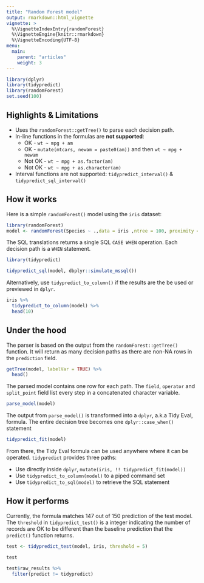 ```yaml
---
title: "Random Forest model"
output: rmarkdown::html_vignette
vignette: >
  %\VignetteIndexEntry{randomForest}
  %\VignetteEngine{knitr::rmarkdown}
  %\VignetteEncoding{UTF-8}
menu:
  main:
    parent: "articles"
    weight: 3
---
```


```r
library(dplyr)
library(tidypredict)
library(randomForest)
set.seed(100)
```

## Highlights & Limitations

- Uses the `randomForest::getTree()` to parse each decision path.
- In-line functions in the formulas are **not supported**:  
     - OK - `wt ~ mpg + am` 
     - OK - `mutate(mtcars, newam = paste0(am))` and then `wt ~ mpg + newam`
     - Not OK - `wt ~ mpg + as.factor(am)`
     - Not OK - `wt ~ mpg + as.character(am)`
- Interval functions are not supported: `tidypredict_interval()` & `tidypredict_sql_interval()`
   

## How it works

Here is a simple `randomForest()` model using the `iris` dataset:
```r
library(randomForest)
model <- randomForest(Species ~ .,data = iris ,ntree = 100, proximity = TRUE)
```

The SQL translations returns a single SQL `CASE WHEN` operation.  Each decision path is a `WHEN` statement.
```r
library(tidypredict)

tidypredict_sql(model, dbplyr::simulate_mssql())
```

Alternatively, use `tidypredict_to_column()` if the results are the be used or previewed in `dplyr`.

```r
iris %>%
  tidypredict_to_column(model) %>%
  head(10)
```

## Under the hood

The parser is based on the output from the `randomForest::getTree()` function.  It will return as many decision paths as there are non-NA rows in the `prediction` field.
```r
getTree(model, labelVar = TRUE) %>%
  head()
```

The parsed model contains one row for each path.  The `field`, `operator` and `split_point` field list every step in a concatenated character variable.
```r
parse_model(model)
```

The output from `parse_model()` is transformed into a `dplyr`, a.k.a Tidy Eval, formula.  The entire decision tree becomes one `dplyr::case_when()` statement
```r
tidypredict_fit(model)
```

From there, the Tidy Eval formula can be used anywhere where it can be operated. `tidypredict` provides three paths:

  - Use directly inside `dplyr`,  `mutate(iris, !! tidypredict_fit(model))`
  - Use `tidypredict_to_column(model)` to a piped command set
  - Use `tidypredict_to_sql(model)` to retrieve the SQL statement

## How it performs

Currently, the formula matches 147 out of 150 prediction of the test model. The `threshold` in `tidypredict_test()` is a integer indicating the number of records are OK to be different than the baseline prediction that the `predict()` function returns. 
```r
test <- tidypredict_test(model, iris, threshold = 5)

test

test$raw_results %>%
  filter(predict != tidypredict)
```